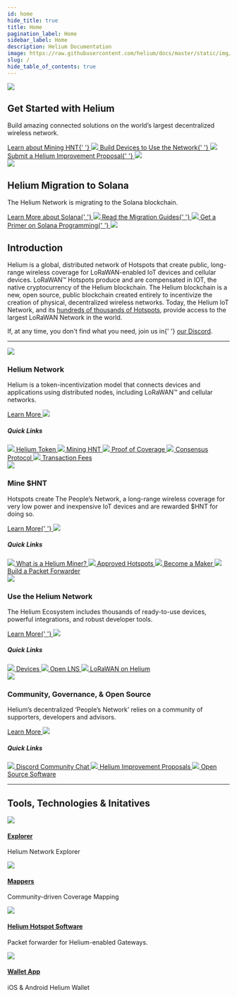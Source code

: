```yaml
---
id: home
hide_title: true
title: Home
pagination_label: Home
sidebar_label: Home
description: Helium Documentation
image: https://raw.githubusercontent.com/helium/docs/master/static/img/link-image.png
slug: /
hide_table_of_contents: true
---
```



<div class="container" style={{ padding: 0 }}>
  <div class="row">
    <div class="col col--6" style={{ paddingTop: 60 }}>
      <img className="homeicon" src={useBaseUrl('img/home/docs-header-narrow.png')} />
      <h2 style={{ padding: '0 1rem' }}>Get Started with Helium</h2>
      <p className="podtext" style={{ padding: '0 1rem' }}>
        Build amazing connected solutions on the world’s largest decentralized wireless network.
      </p>
      <a className="quicklink quicklinkorange" href="/mine-hnt">
        Learn about Mining HNT{' '}
        <img className="quicklinkarrow" src={useBaseUrl('img/quicklinkarrow.svg')} />
      </a>
      <a className="quicklink quicklinkgreen" href="/use-the-network">
        Build Devices to Use the Network{' '}
        <img className="quicklinkarrow" src={useBaseUrl('img/quicklinkarrow.svg')} />
      </a>
      <a className="quicklink quicklinkred" href="/community-governance">
        Submit a Helium Improvement Proposal{' '}
        <img className="quicklinkarrow" src={useBaseUrl('img/quicklinkarrow.svg')} />
      </a>
    </div>
    <div class="col col--6" style={{ paddingTop: 60 }}>
      <img className="homeicon" src={useBaseUrl('img/home/solana-migration-narrow.png')} />
      <h2 style={{ padding: '0 1rem' }}>Helium Migration to Solana</h2>
      <p className="podtext" style={{ padding: '0 1rem' }}>
        The Helium Network is migrating to the Solana blockchain.
      </p>
      <a className="quicklink" href="/solana">
        Learn More about Solana{' '}
        <img className="quicklinkarrow" src={useBaseUrl('img/quicklinkarrow.svg')} />
      </a>
      <a className="quicklink quicklinkgreen " href="/solana/migration/hotspot-operator">
        Read the Migration Guides{' '}
        <img className="quicklinkarrow" src={useBaseUrl('img/quicklinkarrow.svg')} />
      </a>
      <a className="quicklink quicklinkred" href="/oracles">
        Get a Primer on Solana Programming{' '}
        <img className="quicklinkarrow" src={useBaseUrl('img/quicklinkarrow.svg')} />
      </a>
    </div>
  </div>
</div>

<div class="container" style={{ paddingTop: 60 }}>
  <div class="row">
    <div class="col col--12">
      <h2>Introduction</h2>
    </div>
    <div class="col col--12">
      <p>
        Helium is a global, distributed network of Hotspots that create public, long-range wireless
        coverage for LoRaWAN-enabled IoT devices and cellular devices. LoRaWAN&trade; Hotspots
        produce and are compensated in IOT, the native cryptocurrency of the Helium blockchain. The
        Helium blockchain is a new, open source, public blockchain created entirely to incentivize
        the creation of physical, decentralized wireless networks. Today, the Helium IoT Network,
        and its <a href="https://explorer.helium.com/hotspots">hundreds of thousands of Hotspots</a>,
        provide access to the largest LoRaWAN Network in the world.
      </p>
      <p>
        If, at any time, you don't find what you need, join us in{' '}
        <a href="https://discord.gg/helium">our Discord</a>.
      </p>
    </div>
  </div>
</div>

<div class="container" style={{ padding: 0 }}>
  <hr />
</div>

<div class="container" style={{ padding: 0, paddingTop: 100 }}>
  <div class="row">
    <div class="col col--6" style={{ marginBottom: 100 }}>
      <img className="homeicon" src={useBaseUrl('img/home/blockchainicon.png')} />
      <h3>Helium Network</h3>
      <p className="podtext">
        Helium is a token-incentivization model that connects devices and applications using
        distributed nodes, including LoRaWAN&trade; and cellular networks.
      </p>
      <a href="/blockchain">
        Learn More <img className="quicklinkarrow" src={useBaseUrl('img/icons/linkarrow.svg')} />
      </a>
      <h5>Quick Links</h5>
      <a className="block" href="/helium-tokens/hnt">
        <img className="docicon" src={useBaseUrl('img/icons/docicon.svg')} /> Helium Token
      </a>
      <a className="block" href="/blockchain/mining">
        <img className="docicon" src={useBaseUrl('img/icons/docicon.svg')} /> Mining HNT
      </a>
      <a className="block" href="/blockchain/proof-of-coverage">
        <img className="docicon" src={useBaseUrl('img/icons/docicon.svg')} /> Proof of Coverage
      </a>
      <a className="block" href="/blockchain/consensus-protocol">
        <img className="docicon" src={useBaseUrl('img/icons/docicon.svg')} /> Consensus Protocol
      </a>
      <a className="block" href="/blockchain/transaction-fees">
        <img className="docicon" src={useBaseUrl('img/icons/docicon.svg')} /> Transaction Fees
      </a>
    </div>
    <div class="col col--6 blockblue" style={{ marginBottom: 100 }}>
      <img className="homeicon" src={useBaseUrl('img/home/mineicon.png')} />
      <h3>Mine $HNT</h3>
      <p className="podtext">
        Hotspots create The People’s Network, a long-range wireless coverage for very low power and
        inexpensive IoT devices and are rewarded $HNT for doing so.
      </p>
      <a href="/mine-hnt">
        Learn More{' '}
        <img className="quicklinkarrow" src={useBaseUrl('img/icons/linkarrowblue.svg')} />
      </a>
      <h5>Quick Links</h5>
      <a className="block" href="/mine-hnt">
        <img className="docicon" src={useBaseUrl('img/icons/dociconblue.svg')} /> What is a Helium
        Miner?
      </a>
      <a className="block" href="https://helium.com/mine">
        <img className="docicon" src={useBaseUrl('img/icons/dociconblue.svg')} /> Approved Hotspots
      </a>
      <a className="block" href="/mine-hnt/full-hotspots/#becoming-a-maker">
        <img className="docicon" src={useBaseUrl('img/icons/dociconblue.svg')} /> Become a Maker
      </a>
      <a className="block" href="/use-the-network/setup-a-packet-forwarder">
        <img className="docicon" src={useBaseUrl('img/icons/dociconblue.svg')} /> Build a Packet
        Forwarder
      </a>
    </div>
    <div class="col col--6 blockgreen" style={{ marginBottom: 100 }}>
      <img className="homeicon" src={useBaseUrl('img/home/useicon.png')} />
      <h3>Use the Helium Network</h3>
      <p className="podtext">
        The Helium Ecosystem includes thousands of ready-to-use devices, powerful integrations, and
        robust developer tools.
      </p>
      <a href="/use-the-network">
        Learn More{' '}
        <img className="quicklinkarrow" src={useBaseUrl('img/icons/linkarrowgreen.svg')} />
      </a>
      <h5>Quick Links</h5>
      <a className="block" href="/use-the-network/devices">
        <img className="docicon" src={useBaseUrl('img/icons/docicongreen.svg')} /> Devices
      </a>
      <a className="block" href="/lorawan-on-helium/open-lns">
        <img className="docicon" src={useBaseUrl('img/icons/docicongreen.svg')} /> Open LNS
      </a>
      <a className="block" href="/lorawan-on-helium">
        <img className="docicon" src={useBaseUrl('img/icons/docicongreen.svg')} /> LoRaWAN on Helium
      </a>
    </div>
    <div class="col col--6 blockred" style={{ marginBottom: 100 }}>
      <img className="homeicon" src={useBaseUrl('img/home/communityicon.png')} />
      <h3>Community, Governance, & Open Source</h3>
      <p className="podtext">
        Helium’s decentralized ‘People’s Network’ relies on a community of supporters, developers
        and advisors.
      </p>
      <a href="/community-governance">
        Learn More <img className="quicklinkarrow" src={useBaseUrl('img/icons/linkarrowred.svg')} />
      </a>
      <h5>Quick Links</h5>
      <a className="block" href="/community-governance#discord">
        <img className="docicon" src={useBaseUrl('img/icons/dociconred.svg')} /> Discord Community
        Chat
      </a>
      <a className="block" href="/community-governance#helium-improvement-proposals">
        <img className="docicon" src={useBaseUrl('img/icons/dociconred.svg')} /> Helium Improvement
        Proposals
      </a>
      <a className="block" href="/faq/open-source">
        <img className="docicon" src={useBaseUrl('img/icons/dociconred.svg')} /> Open Source
        Software
      </a>
    </div>
  </div>
</div>

<div class="container" style={{ padding: 0 }}>
  <hr />
</div>

<div class="container" style={{ padding: 0, paddingTop: 100, paddingBottom: 100 }}>
  <div class="row">
    <div class="col col--12" style={{ marginBottom: 50 }}>
      <h2>Tools, Technologies & Initatives</h2>
    </div>
    <div class="col col--6">
      <div className="tech--item">
        <img className="techicon" src={useBaseUrl('img/home/explorer.svg')} />
        <div className="tech--item_text">
          <a href="https://explorer.helium.com">
            <h4>Explorer</h4>
          </a>
          <p>Helium Network Explorer</p>
        </div>
      </div>
      <div className="tech--item">
        <img className="techicon" src={useBaseUrl('img/home/mappers.svg')} />
        <div className="tech--item_text">
          <a href="https://mappers.helium.com">
            <h4>Mappers</h4>
          </a>
          <p>Community-driven Coverage Mapping</p>
        </div>
      </div>
    </div>
    <div class="col col--6">
      <div className="tech--item">
        <img className="techicon" src={useBaseUrl('img/home/longfi.svg')} />
        <div className="tech--item_text">
          <a href="https://github.com/helium/gateway-rs">
            <h4>Helium Hotspot Software</h4>
          </a>
          <p>Packet forwarder for Helium-enabled Gateways.</p>
        </div>
      </div>
      <div className="tech--item">
        <img className="techicon" src={useBaseUrl('img/home/walletapp.svg')} />
        <div className="tech--item_text">
          <a href="/wallets">
            <h4>Wallet App</h4>
          </a>
          <p>iOS & Android Helium Wallet</p>
        </div>
      </div>
    </div>
  </div>
</div>
